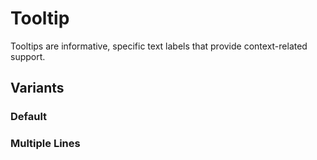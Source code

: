 
<Meta of={stories} />

# Tooltip

Tooltips are informative, specific text labels that provide context-related
support.

<Canvas of={stories.Default} />

## Variants

### Default

<Canvas of={stories.Default} />

### Multiple Lines

<Canvas of={stories.Multiline} />
